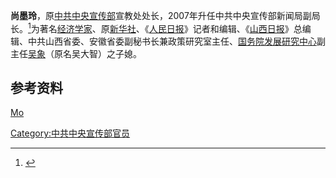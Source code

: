 {{notability unreferenced|time=2011-02-23T03:01:37+00:00}}
'''尚墨玲'''，原[[中共中央宣传部|中共中央宣传部]]宣教处处长，2007年升任中共中央宣传部新闻局副局长。<ref>{{cite web |title=中宣部新闻局副局长尚墨玲发言_会议讲座_新浪财经_新浪网 |url=http://finance.sina.com.cn/hy/20100813/10528476712.shtml |website=finance.sina.com.cn |access-date=2021-08-18 |archive-date=2021-08-18 |archive-url=https://web.archive.org/web/20210818231118/http://finance.sina.com.cn/hy/20100813/10528476712.shtml |dead-url=no }}</ref>为著名[[经济学家|经济学家]]、原[[新华社|新华社]]、《[[人民日报|人民日报]]》记者和编辑、《[[山西日报|山西日报]]》总编辑、中共山西省委、安徽省委副秘书长兼政策研究室主任、[[国务院发展研究中心|国务院发展研究中心]]副主任[[吴象|吴象]]（原名吴大智）之子媳。

==参考资料==
{{refs}}

{{DEFAULTSORT:shang moling}}
[[分类:尚姓|Mo]]
[[Category:中共中央宣传部官员|Category:中共中央宣传部官员]]
{{China-poli-bio-stub}}
